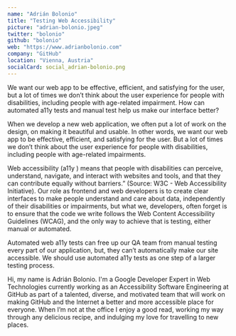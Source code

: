 ```yaml
---
name: "Adrián Bolonio"
title: "Testing Web Accessibility"
picture: "adrian-bolonio.jpeg"
twitter: "bolonio"
github: "bolonio"
web: "https://www.adrianbolonio.com"
company: "GitHub"
location: "Vienna, Austria"
socialCard: social_adrian-bolonio.png
---
```



<Youtube
  src="eZnTIPQ4UuA"
  title="Testing Web Accessibility"
/>

<Tweet
  title="Sketchnotes from the talk of Adrián Bolonio at JSConf Budapest 2022"
  id="1532373519253786625"
/>

<Flickr
  title="Adrián Bolonio at JSConf Budapest 2022"
  href="https://www.flickr.com/photos/jsconfbp/albums/72177720299692793"
  image="https://live.staticflickr.com/65535/52134982537_dbf5f2bc6f_c.jpg"
/>

<p>
  We want our web app to be effective, efficient, and satisfying for the user, but a lot of times we don’t think about
  the user experience for people with disabilities, including people with age-related impairment. How can automated a11y
  tests and manual test help us make our interface better?
</p>

<p>
  When we develop a new web application, we often put a lot of work on the design, on making it beautiful and usable.
  In other words, we want our web app to be effective, efficient, and satisfying for the user. But a lot of times we
   don’t think about the user experience for people with disabilities, including people with age-related impairments.
</p>

<p>
  Web accessibility (a11y ) means that people with disabilities can perceive, understand, navigate, and interact
  with websites and tools, and that they can contribute equally without barriers.” (Source: W3C - Web Accessibility Initiative).
  Our role as frontend and web developers is to create clear interfaces to make people understand and care about data,
  independently of their disabilities or impairments, but what we, developers, often forget is to ensure that the code
  we write follows the Web Content Accessibility Guidelines (WCAG), and the only way to achieve that is testing, either manual or automated.
</p>

<p>
  Automated web a11y tests can free up our QA team from manual testing every part of our application, but,
  they can’t automatically make our site accessible. We should use automated a11y tests as one step of a larger testing process.
</p>

<p>
  Hi, my name is Adrián Bolonio. I'm a Google Developer Expert in Web Technologies currently working as an Accessibility Software Engineering at GitHub
  as part of a talented, diverse, and motivated team that will work on making GitHub and the Internet a better and more accessible place for everyone.
  When I’m not at the office I enjoy a good read, working my way through any delicious recipe, and indulging my love for travelling to new places.
</p>
